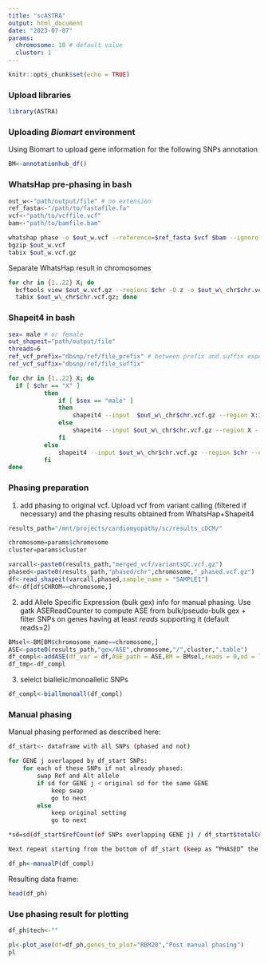 ```yaml
---
title: "scASTRA"
output: html_document
date: "2023-07-07"
params: 
  chromosome: 10 # default value
  cluster: 1
---
```


```r
knitr::opts_chunk$set(echo = TRUE)
```

### Upload libraries

```r
library(ASTRA)
```

### Uploading *Biomart* environment

Using Biomart to upload gene information for the following SNPs annotation

```r
BM<-annotationhub_df()

```

### WhatsHap pre-phasing in bash

``` bash
out_w<-"path/output/file" # no extension
ref_fasta<-"/path/to/fastafile.fa"
vcf<-"path/to/vcffile.vcf"
bam<-"path/to/bamfile.bam"

whatshap phase -o $out_w.vcf --reference=$ref_fasta $vcf $bam --ignore-read-groups
bgzip $out_w.vcf
tabix $out_w.vcf.gz
```

Separate WhatsHap result in chromosomes

``` bash
for chr in {1..22} X; do
  bcftools view $out_w.vcf.gz --regions $chr -O z -o $out_w\_chr$chr.vcf.gz
  tabix $out_w\_chr$chr.vcf.gz; done
```

### Shapeit4 in bash

``` bash
sex= male # or female
out_shapeit="path/output/file"
threads=6
ref_vcf_prefix="dbsnp/ref/file_prefix" # between prefix and suffix expected only chrom num
ref_vcf_suffix="dbsnp/ref/file_suffix"

for chr in {1..22} X; do
  if [ $chr == "X" ]
          then
              if [ $sex == "male" ]
              then
                  shapeit4 --input  $out_w\_chr$chr.vcf.gz --region X:10000-2781479,X:155701382-156030895 --output $out_shapeit\_$chr.vcf --thread $threads --reference $ref_vcf_prefix\chr$ref_vcf_suffix
              else
                  shapeit4 --input $out_w\_chr$chr.vcf.gz --region X --output $out_shapeit\_$chr.vcf --thread $threads --reference $ref_vcf_prefix\chr$ref_vcf_suffix
              fi
          else 
              shapeit4 --input $out_w\_chr$chr.vcf.gz --region $chr --output $out_shapeit\_$chr.vcf --thread $threads --reference $ref_vcf_prefix\chr$ref_vcf_suffix
          fi
done
```

### Phasing preparation

1.  add phasing to original vcf. Upload vcf from variant calling (filtered if necessary) and the phasing results obtained from WhatsHap+Shapeit4

```r
results_path="/mnt/projects/cardiomyopathy/sc/results_cDCM/"

chromosome=params$chromosome
cluster=params$cluster

varcall<-paste0(results_path,"merged_vcf/variantsQC.vcf.gz")
phased<-paste0(results_path,"phased/chr",chromosome,"_phased.vcf.gz")
df<-read_shapeit(varcall,phased,sample_name = "SAMPLE1")
df<-df[df$CHROM==chromosome,]
```

2.  add Allele Specific Expression (bulk gex) info for manual phasing. Use gatk ASEReadCounter to compute ASE from bulk/pseudo-bulk gex + filter SNPs on genes having at least *reads* supporting it (default reads=2)

```r
BMsel<-BM[BM$chromosome_name==chromosome,]
ASE<-paste0(results_path,"gex/ASE",chromosome,"/",cluster,".table")
df_compl<-addASE(df_var = df,ASE_path = ASE,BM = BMsel,reads = 0,od = 7)
df_tmp<-df_compl

```

3.  selelct biallelic/monoallelic SNPs

```r
df_compl<-biallmonoall(df_compl)
```

### Manual phasing

Manual phasing performed as described here:

``` bash
df_start<- dataframe with all SNPs (phased and not)

for GENE j overlapped by df_start SNPs:
    for each of these SNPs if not already phased:
        swap Ref and Alt allele
        if sd for GENE j < original sd for the same GENE
            keep swap 
            go to next
        else 
            keep original setting 
            go to next

*sd=sd(df_start$refCount(of SNPs overlapping GENE j) / df_start$totalCount (of SNPs overlapping GENE j) )

Next repeat starting from the bottom of df_start (keep as “PHASED” the resulting SNPs from whatshap + shapeit4)
```

```r
df_ph<-manualP(df_compl)
```

Resulting data frame:

```r
head(df_ph)
```

### Use phasing result for plotting

```r
df_ph$tech<-""

pl<-plot_ase(df=df_ph,genes_to_plot="RBM20","Post manual phasing")
pl
```

